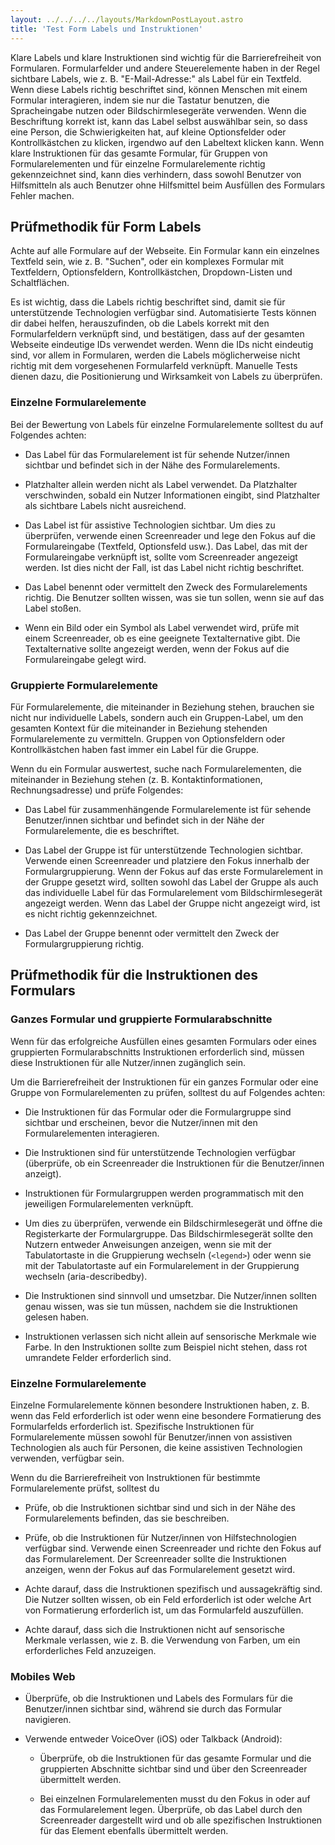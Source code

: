 ```yaml
---
layout: ../../../../layouts/MarkdownPostLayout.astro
title: 'Test Form Labels und Instruktionen'
---
```


Klare Labels und klare Instruktionen sind wichtig für die Barrierefreiheit von
Formularen. Formularfelder und andere Steuerelemente haben in der Regel sichtbare
Labels, wie z. B. "E-Mail-Adresse:" als Label für ein Textfeld. Wenn diese Labels
richtig beschriftet sind, können Menschen mit einem Formular interagieren, indem
sie nur die Tastatur benutzen, die Spracheingabe nutzen oder Bildschirmlesegeräte
verwenden. Wenn die Beschriftung korrekt ist, kann das Label selbst auswählbar sein,
so dass eine Person, die Schwierigkeiten hat, auf kleine Optionsfelder oder
Kontrollkästchen zu klicken, irgendwo auf den Labeltext klicken kann. Wenn klare
Instruktionen für das gesamte Formular, für Gruppen von Formularelementen und für
einzelne Formularelemente richtig gekennzeichnet sind, kann dies verhindern, dass
sowohl Benutzer von Hilfsmitteln als auch Benutzer ohne Hilfsmittel beim Ausfüllen
des Formulars Fehler machen.

## Prüfmethodik für Form Labels

Achte auf alle Formulare auf der Webseite. Ein Formular kann ein einzelnes Textfeld
sein, wie z. B. "Suchen", oder ein komplexes Formular mit Textfeldern, Optionsfeldern,
Kontrollkästchen, Dropdown-Listen und Schaltflächen.

Es ist wichtig, dass die Labels richtig beschriftet sind, damit sie für unterstützende
Technologien verfügbar sind. Automatisierte Tests können dir dabei helfen, herauszufinden,
ob die Labels korrekt mit den Formularfeldern verknüpft sind, und bestätigen,
dass auf der gesamten Webseite eindeutige IDs verwendet werden. Wenn die IDs
nicht eindeutig sind, vor allem in Formularen, werden die Labels möglicherweise
nicht richtig mit dem vorgesehenen Formularfeld verknüpft. Manuelle Tests dienen
dazu, die Positionierung und Wirksamkeit von Labels zu überprüfen.

### Einzelne Formularelemente

Bei der Bewertung von Labels für einzelne Formularelemente solltest du auf
Folgendes achten:

- Das Label für das Formularelement ist für sehende Nutzer/innen sichtbar und
  befindet sich in der Nähe des Formularelements.

- Platzhalter allein werden nicht als Label verwendet. Da Platzhalter verschwinden,
  sobald ein Nutzer Informationen eingibt, sind Platzhalter als sichtbare Labels
  nicht ausreichend.

- Das Label ist für assistive Technologien sichtbar. Um dies zu überprüfen,
  verwende einen Screenreader und lege den Fokus auf die Formulareingabe (Textfeld,
  Optionsfeld usw.). Das Label, das mit der Formulareingabe verknüpft ist,
  sollte vom Screenreader angezeigt werden. Ist dies nicht der Fall, ist das Label
  nicht richtig beschriftet.

- Das Label benennt oder vermittelt den Zweck des Formularelements richtig. Die
  Benutzer sollten wissen, was sie tun sollen, wenn sie auf das Label stoßen.

- Wenn ein Bild oder ein Symbol als Label verwendet wird, prüfe mit einem
  Screenreader, ob es eine geeignete Textalternative gibt. Die Textalternative
  sollte angezeigt werden, wenn der Fokus auf die Formulareingabe gelegt wird.

### Gruppierte Formularelemente

Für Formularelemente, die miteinander in Beziehung stehen, brauchen sie nicht nur
individuelle Labels, sondern auch ein Gruppen-Label, um den gesamten Kontext für
die miteinander in Beziehung stehenden Formularelemente zu vermitteln. Gruppen von
Optionsfeldern oder Kontrollkästchen haben fast immer ein Label für die Gruppe.

Wenn du ein Formular auswertest, suche nach Formularelementen, die miteinander in
Beziehung stehen (z. B. Kontaktinformationen, Rechnungsadresse) und prüfe Folgendes:

- Das Label für zusammenhängende Formularelemente ist für sehende Benutzer/innen
  sichtbar und befindet sich in der Nähe der Formularelemente, die es beschriftet.

- Das Label der Gruppe ist für unterstützende Technologien sichtbar. Verwende
  einen Screenreader und platziere den Fokus innerhalb der Formulargruppierung.
  Wenn der Fokus auf das erste Formularelement in der Gruppe gesetzt wird, sollten
  sowohl das Label der Gruppe als auch das individuelle Label für das Formularelement
  vom Bildschirmlesegerät angezeigt werden. Wenn das Label der Gruppe nicht angezeigt
  wird, ist es nicht richtig gekennzeichnet.

- Das Label der Gruppe benennt oder vermittelt den Zweck der Formulargruppierung
  richtig.

## Prüfmethodik für die Instruktionen des Formulars

### Ganzes Formular und gruppierte Formularabschnitte

Wenn für das erfolgreiche Ausfüllen eines gesamten Formulars oder eines
gruppierten Formularabschnitts Instruktionen erforderlich sind, müssen diese
Instruktionen für alle Nutzer/innen zugänglich sein.

Um die Barrierefreiheit der Instruktionen für ein ganzes Formular oder eine Gruppe
von Formularelementen zu prüfen, solltest du auf Folgendes achten:

- Die Instruktionen für das Formular oder die Formulargruppe sind sichtbar und
  erscheinen, bevor die Nutzer/innen mit den Formularelementen interagieren.

- Die Instruktionen sind für unterstützende Technologien verfügbar (überprüfe,
  ob ein Screenreader die Instruktionen für die Benutzer/innen anzeigt).

- Instruktionen für Formulargruppen werden programmatisch mit den jeweiligen
  Formularelementen verknüpft.

- Um dies zu überprüfen, verwende ein Bildschirmlesegerät und öffne die Registerkarte
  der Formulargruppe. Das Bildschirmlesegerät sollte den Nutzern entweder Anweisungen
  anzeigen, wenn sie mit der Tabulatortaste in die Gruppierung wechseln (`<legend>`)
  oder wenn sie mit der Tabulatortaste auf ein Formularelement in der Gruppierung
  wechseln (aria-describedby).

- Die Instruktionen sind sinnvoll und umsetzbar. Die Nutzer/innen sollten genau
  wissen, was sie tun müssen, nachdem sie die Instruktionen gelesen haben.

- Instruktionen verlassen sich nicht allein auf sensorische Merkmale wie Farbe. In
  den Instruktionen sollte zum Beispiel nicht stehen, dass rot umrandete Felder
  erforderlich sind.

### Einzelne Formularelemente

Einzelne Formularelemente können besondere Instruktionen haben, z. B. wenn das
Feld erforderlich ist oder wenn eine besondere Formatierung des Formularfelds
erforderlich ist. Spezifische Instruktionen für Formularelemente müssen sowohl
für Benutzer/innen von assistiven Technologien als auch für Personen, die keine
assistiven Technologien verwenden, verfügbar sein.

Wenn du die Barrierefreiheit von Instruktionen für bestimmte Formularelemente
prüfst, solltest du

- Prüfe, ob die Instruktionen sichtbar sind und sich in der Nähe des
  Formularelements befinden, das sie beschreiben.

- Prüfe, ob die Instruktionen für Nutzer/innen von Hilfstechnologien verfügbar
  sind. Verwende einen Screenreader und richte den Fokus auf das Formularelement.
  Der Screenreader sollte die Instruktionen anzeigen, wenn der Fokus auf das
  Formularelement gesetzt wird.

- Achte darauf, dass die Instruktionen spezifisch und aussagekräftig sind. Die
  Nutzer sollten wissen, ob ein Feld erforderlich ist oder welche Art von
  Formatierung erforderlich ist, um das Formularfeld auszufüllen.

- Achte darauf, dass sich die Instruktionen nicht auf sensorische Merkmale
  verlassen, wie z. B. die Verwendung von Farben, um ein erforderliches Feld
  anzuzeigen.

### Mobiles Web

- Überprüfe, ob die Instruktionen und Labels des Formulars für die Benutzer/innen
  sichtbar sind, während sie durch das Formular navigieren.

- Verwende entweder VoiceOver (iOS) oder Talkback (Android):

  - Überprüfe, ob die Instruktionen für das gesamte Formular und die gruppierten
    Abschnitte sichtbar sind und über den Screenreader übermittelt werden.

  - Bei einzelnen Formularelementen musst du den Fokus in oder auf das Formularelement
    legen. Überprüfe, ob das Label durch den Screenreader dargestellt wird und
    ob alle spezifischen Instruktionen für das Element ebenfalls übermittelt werden.

